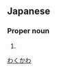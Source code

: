 ==Japanese==
{{ja-kanjitab|湧|川}}

===Proper noun===
{{ja-pos|proper|わくかわ}}

# {{surname|lang=ja}}

[[Category:Japanese surnames|わくかわ]]